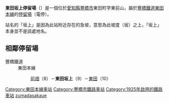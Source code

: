 {{日本車站資訊
|公司色 = #006666
|文字色 =
|站名 = 東田坂上停留場
|圖片 = <!-- 檔案不存在 Azumadasakaue-sta.JPG -->
|pxl = 256px
|圖片說明 = 東田坂上停留場（2005年1月）
|日文原名 = 東田坂上
|平假名 = あずまださかうえ
|羅馬拼音 = Azumada-sakaue
|所在地 = [[愛知縣|愛知縣]][[豐橋市|豐橋市]]東田町字東前山
|座標 = {{coord|34|45|56.79|N|137|24|30.03|E|region:JP}}
|車站構造 = [[地面車站|地面車站]]
|月台配置 = 2面2線
|啟用年月日 = 1925年（[[大正|大正]]14年）12月25日
|乘客人數 =
|上下車人次 =
|統計年度 =
|轉車 = 
|備註 = 
|adjacent = {{Adjacent stations|system=豐橋鐵道|line=東田本線|left=前畑|right=東田|note-left=8<br/>0.3km|note-mid={{車站編號s|#006666|white|9}}<br/>距離[[站前停留場|站前]]2.8km|note-right=10<br>0.5km}}
}}
'''東田坂上停留場'''（{{jpn|j=東田坂上停留場|hg=あずまださかうえていりゅうじょう|rm=Azumada-sakaue teiryūjō|f=y}}）是一個位於[[愛知縣|愛知縣]][[豐橋市|豐橋市]]東田町字東前山，屬於[[豐橋鐵道|豐橋鐵道]][[東田本線|東田本線]]的[[鐵路車站|停留場]]（電停）。

站名的「坂上」是因為此站附近存在的急坡，意思為此坡度（坂）之上，「坂上」本身並不是該處地名。
== 相鄰停留場 ==
;豐橋鐵道
:東田本線
::[[前畑停留場|前畑]]（8）－'''東田坂上'''（9）－[[東田停留場|東田]]（10）
{{Japan-rail-stub}}
{{東田本線}}
{{DEFAULTSORT:Azumada-Sakaue}}
[[Category:東田本線車站|Category:東田本線車站]]
[[Category:豐橋市鐵路車站|Category:豐橋市鐵路車站]]
[[Category:1925年啟用的鐵路車站|Category:1925年啟用的鐵路車站]]
[[Category:日本鐵路車站_A|zumadasakaue]]